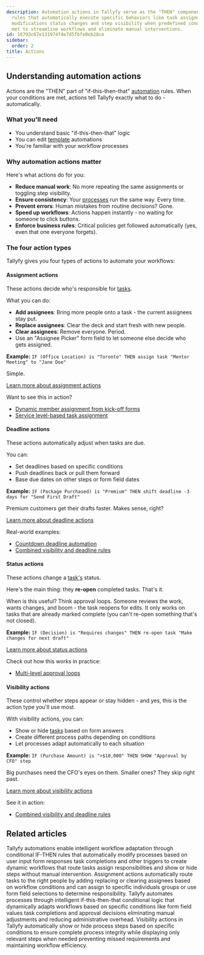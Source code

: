 ```yaml
---
description: Automation actions in Tallyfy serve as the "THEN" component of conditional
  rules that automatically execute specific behaviors like task assignments deadline
  modifications status changes and step visibility when predefined conditions are
  met to streamline workflows and eliminate manual interventions.
id: 18793c67e131974f4e7d5fbfe0eb28ce
sidebar:
  order: 2
title: Actions
---
```


## Understanding automation actions

Actions are the "THEN" part of "if-this-then-that" [automation](/products/pro/documenting/templates/automations/) rules. When your conditions are met, actions tell Tallyfy exactly what to do - automatically.

### What you'll need
- You understand basic "if-this-then-that" logic
- You can edit [template](/products/pro/documenting/templates/) automations
- You're familiar with your workflow processes

### Why automation actions matter

Here's what actions do for you:
- **Reduce manual work**: No more repeating the same assignments or toggling step visibility.
- **Ensure consistency**: Your [processes](/products/pro/tracking-and-tasks/processes/) run the same way. Every time.
- **Prevent errors**: Human mistakes from routine decisions? Gone.
- **Speed up workflows**: Actions happen instantly - no waiting for someone to click buttons.
- **Enforce business rules**: Critical policies get followed automatically (yes, even that one everyone forgets).

### The four action types

Tallyfy gives you four types of actions to automate your workflows:

#### Assignment actions
These actions decide who's responsible for [tasks](/products/pro/tracking-and-tasks/tasks/).

What you can do:
- **Add assignees**: Bring more people onto a task - the current assignees stay put.
- **Replace assignees**: Clear the deck and start fresh with new people.
- **Clear assignees**: Remove everyone. Period.
- Use an "Assignee Picker" form field to let someone else decide who gets assigned.

**Example:** `IF (Office Location) is "Toronto" THEN assign task "Mentor Meeting" to "Jane Doe"`

Simple.

[Learn more about assignment actions](/products/pro/documenting/templates/automations/actions/asignment-actions/)

Want to see this in action?
- [Dynamic member assignment from kick-off forms](/products/pro/documenting/templates/automations/examples/dynamic-member-assignment-from-kickoff/)
- [Service level-based task assignment](/products/pro/documenting/templates/automations/examples/service-level-assignment/)

#### Deadline actions
These actions automatically adjust when tasks are due.

You can:
- Set deadlines based on specific conditions
- Push deadlines back or pull them forward
- Base due dates on other steps or form field dates

**Example:** `IF (Package Purchased) is "Premium" THEN shift deadline -3 days for "Send First Draft"`

Premium customers get their drafts faster. Makes sense, right?

[Learn more about deadline actions](/products/pro/documenting/templates/automations/actions/deadline-actions/)

Real-world examples:
- [Countdown deadline automation](/products/pro/documenting/templates/automations/examples/countdown-deadline-automation/)
- [Combined visibility and deadline rules](/products/pro/documenting/templates/automations/examples/combined-visibility-deadline-rules/)

#### Status actions
These actions change a [task's](/products/pro/tracking-and-tasks/tasks/) status.

Here's the main thing: they **re-open** completed tasks. That's it.

When is this useful? Think approval loops. Someone reviews the work, wants changes, and boom - the task reopens for edits. It only works on tasks that are already marked complete (you can't re-open something that's not closed).

**Example:** `IF (Decision) is "Requires changes" THEN re-open task "Make changes for next draft"`

[Learn more about status actions](/products/pro/documenting/templates/automations/actions/status-actions/)

Check out how this works in practice:
- [Multi-level approval loops](/products/pro/documenting/templates/automations/examples/multi-level-approval-loops/)

#### Visibility actions
These control whether steps appear or stay hidden - and yes, this is the action type you'll use most.

With visibility actions, you can:
- Show or hide [tasks](/products/pro/tracking-and-tasks/tasks/) based on form answers
- Create different process paths depending on conditions
- Let processes adapt automatically to each situation

**Example:** `IF (Purchase Amount) is ">$10,000" THEN SHOW "Approval by CFO" step`

Big purchases need the CFO's eyes on them. Smaller ones? They skip right past.

[Learn more about visibility actions](/products/pro/documenting/templates/automations/actions/visibility-actions/)

See it in action:
- [Combined visibility and deadline rules](/products/pro/documenting/templates/automations/examples/combined-visibility-deadline-rules/)


<PageTree />


## Related articles
<CardGrid>
<LinkTitleCard header="<b>Templates > Automations</b>" href="/products/pro/documenting/templates/automations/" > Tallyfy automations enable intelligent workflow adaptation through conditional IF-THEN rules that automatically modify processes based on user input form responses task completions and other triggers to create dynamic workflows that route tasks assign responsibilities and show or hide steps without manual intervention. </LinkTitleCard>
<LinkTitleCard header="<b>Actions > Automate task assignments</b>" href="/products/pro/documenting/templates/automations/actions/asignment-actions/" > Assignment actions automatically route tasks to the right people by adding replacing or clearing assignees based on workflow conditions and can assign to specific individuals groups or use form field selections to determine responsibility. </LinkTitleCard>
<LinkTitleCard header="<b>Tutorials > Create an automation</b>" href="/products/pro/tutorials/how-can-tallyfy-automate-and-streamline-my-processes/" > Tallyfy automates processes through intelligent if-this-then-that conditional logic that dynamically adapts workflows based on specific conditions like form field values task completions and approval decisions eliminating manual adjustments and reducing administrative overhead. </LinkTitleCard>
<LinkTitleCard header="<b>Actions > Automate hiding or showing tasks</b>" href="/products/pro/documenting/templates/automations/actions/visibility-actions/" > Visibility actions in Tallyfy automatically show or hide process steps based on specific conditions to ensure complete process integrity while displaying only relevant steps when needed preventing missed requirements and maintaining workflow efficiency. </LinkTitleCard>
</CardGrid>